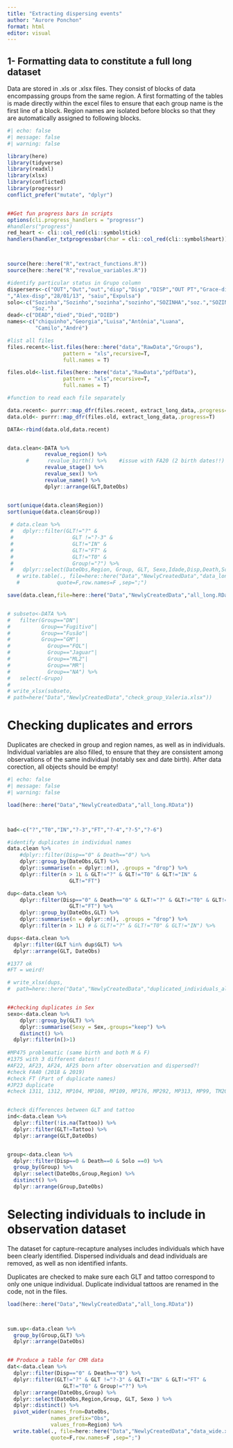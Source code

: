 ```yaml
---
title: "Extracting dispersing events"
author: "Aurore Ponchon"
format: html
editor: visual
---
```


## 1- Formatting data to constitute a full long dataset

Data are stored in .xls or .xlsx files. They consist of blocks of data encompassing groups from the same region. A first formatting of the tables is made directly within the excel files to ensure that each group name is the first line of a block. Region names are isolated before blocks so that they are automatically assigned to following blocks.

```r
#| echo: false
#| message: false
#| warning: false

library(here)
library(tidyverse)
library(readxl)
library(xlsx)
library(conflicted)
library(progressr)
conflict_prefer("mutate", "dplyr")


##Get fun progress bars in scripts
options(cli.progress_handlers = "progressr")
#handlers("progress")
red_heart <- cli::col_red(cli::symbol$tick)
handlers(handler_txtprogressbar(char = cli::col_red(cli::symbol$heart)))



source(here::here("R","extract_functions.R"))
source(here::here("R","revalue_variables.R"))

#identify particular status in Grupo column
dispersers<-c("OUT","Out","out","disp","Disp","DISP","OUT PT","Grace-disp
","Alex-disp","28/01/13", "saiu","Expulsa")
solo<-c("Sozinha","Sozinho","sozinha","sozinho","SOZINHA","soz.","SOZINHO",
        "Soz.")
dead<-c("DEAD","died","Died","DIED")
names<-c("chiquinho","Georgia","Luisa","Antônia","Luana",
         "Camilo","André")

#list all files
files.recent<-list.files(here::here("data","RawData","Groups"),
                  pattern = "xls",recursive=T,
                  full.names = T)

files.old<-list.files(here::here("data","RawData","pdfData"),
                  pattern = "xls",recursive=T,
                  full.names = T)

#function to read each file separately

data.recent<- purrr::map_dfr(files.recent, extract_long_data,.progress=T)
data.old<- purrr::map_dfr(files.old, extract_long_data,.progress=T)

DATA<-rbind(data.old,data.recent)


data.clean<-DATA %>% 
            revalue_region() %>% 
      #      revalue_birth() %>%    #issue with FA20 (2 birth dates!!)
            revalue_stage() %>% 
            revalue_sex() %>% 
            revalue_name() %>% 
            dplyr::arrange(GLT,DateObs)


sort(unique(data.clean$Region))
sort(unique(data.clean$Group))
  
 # data.clean %>%
 #   dplyr::filter(GLT!="?" &
 #                   GLT !="?-3" &
 #                   GLT!="IN" &
 #                   GLT!="FT" &
 #                   GLT!="T0" &
 #                   Group!="?") %>%
 #   dplyr::select(DateObs,Region, Group, GLT, Sexo,Idade,Disp,Death,Solo) %>%
   # write.table(., file=here::here("Data","NewlyCreatedData","data_long.xslx"),
   #            quote=F,row.names=F ,sep=";")

save(data.clean,file=here::here("Data","NewlyCreatedData","all_long.RData"))


# subseto<-DATA %>% 
#   filter(Group=="DN"|
#          Group=="Fugitivo"|
#          Group=="Fusão"|
#          Group=="GM"|
#            Group=="FQL"|
#            Group=="Jaguar"|
#            Group=="ML2"|
#            Group=="MR"|
#            Group=="NA") %>% 
#   select(-Grupo)
# 
# write_xlsx(subseto,
# path=here("Data","NewlyCreatedData","check_group_Valeria.xlsx"))
```

# Checking duplicates and errors

Duplicates are checked in group and region names, as well as in individuals. Individual variables are also filled, to ensure that they are consistent among observations of the same individual (notably sex and date birth). After data corection, all objects should be empty!

```r
#| echo: false
#| message: false
#| warning: false

load(here::here("Data","NewlyCreatedData","all_long.RData"))



bad<-c("?","T0","IN","?-3","FT","?-4","?-5","?-6")

#identify duplicates in individual names
data.clean %>%
    #dplyr::filter(Disp=="0" & Death=="0") %>% 
    dplyr::group_by(DateObs,GLT) %>%
    dplyr::summarise(n = dplyr::n(), .groups = "drop") %>%
    dplyr::filter(n > 1L & GLT!="?" & GLT!="T0" & GLT!="IN" & 
                    GLT!="FT")

dup<-data.clean %>%
    dplyr::filter(Disp=="0" & Death=="0" & GLT!="?" & GLT!="T0" & GLT!="IN" & 
                    GLT!="FT") %>% 
    dplyr::group_by(DateObs,GLT) %>%
    dplyr::summarise(n = dplyr::n(), .groups = "drop") %>%
    dplyr::filter(n > 1L) # & GLT!="?" & GLT!="T0" & GLT!="IN") %>% 

dups<-data.clean %>% 
  dplyr::filter(GLT %in% dup$GLT) %>% 
  dplyr::arrange(GLT, DateObs)

#1377 ok
#FT = weird!

# write_xlsx(dups,
#  path=here::here("Data","NewlyCreatedData","duplicated_individuals_all.xlsx"))


##checking duplicates in Sex
sexo<-data.clean %>%
    dplyr::group_by(GLT) %>%
    dplyr::summarise(Sexy = Sex,.groups="keep") %>% 
    distinct() %>% 
  dplyr::filter(n()>1)
   
#MP475 problematic (same birth and both M & F)
#1375 with 3 different dates!!
#AF22, AF23, AF24, AF25 born after observation and dispersed?!
#check FA40 (2018 & 2019)
#check FT (Part of duplicate names)
#JP23 duplicate
#check 1311, 1312, MP104, MP108, MP109, MP176, MP292, MP313, MP99, TM20, UR4


#check differences between GLT and tattoo
ind<-data.clean %>% 
  dplyr::filter(!is.na(Tattoo)) %>% 
  dplyr::filter(GLT!=Tattoo) %>% 
  dplyr::arrange(GLT,DateObs)


group<-data.clean %>% 
  dplyr::filter(Disp==0 & Death==0 & Solo ==0) %>% 
  group_by(Group) %>% 
  dplyr::select(DateObs,Group,Region) %>% 
  distinct() %>% 
  dplyr::arrange(Group,DateObs)
```

# Selecting individuals to include in observation dataset

The dataset for capture-recapture analyses includes individuals which have been clearly identified. Dispersed individuals and dead individuals are removed, as well as non identified infants.

Duplicates are checked to make sure each GLT and tattoo correspond to only one unique individual. Duplicate individual tattoos are renamed in the code, not in the files.

```r

load(here::here("Data","NewlyCreatedData","all_long.RData"))



sum.up<-data.clean %>% 
  group_by(Group,GLT) %>% 
  dplyr::arrange(DateObs)


## Produce a table for CMR data
dat<-data.clean %>% 
  dplyr::filter(Disp=="0" & Death=="0") %>% 
  dplyr::filter(GLT!="?" & GLT !="?-3" & GLT!="IN" & GLT!="FT" &
                  GLT!="T0" & Group!="?") %>% 
  dplyr::arrange(DateObs,Group) %>% 
  dplyr::select(DateObs,Region,Group, GLT, Sexo ) %>% 
  dplyr::distinct() %>% 
  pivot_wider(names_from=DateObs,
              names_prefix="Obs",
              values_from=Region) %>% 
  write.table(., file=here::here("Data","NewlyCreatedData","data_wide.xslx"),
              quote=F,row.names=F ,sep=";")



```

